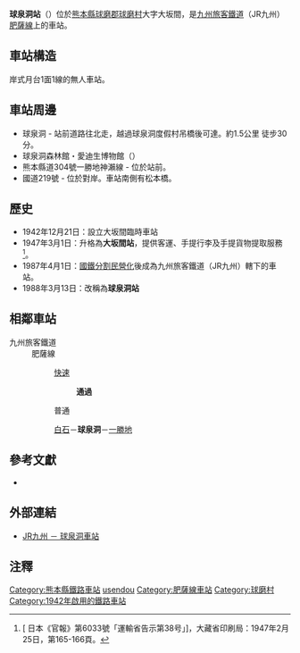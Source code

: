 {{noteTA
|T=zh-tw:球泉洞車站;zh-hk:球泉洞站;zh-cn:球泉洞站;
|1=zh-tw:球泉洞車站;zh-hk:球泉洞站;zh-cn:球泉洞站;}}
{{日本車站資訊
|公司色 = red
|文字色 = 
|站名 = 球泉洞站
|圖片 = Kyusendo Station.JPG
|pxl = 
|圖片說明 = 車站全貌（2006年）
|日文原名 = 球泉洞
|平假名 = きゅうせんどう
|羅馬拼音 = Kyūsendō
|副站名 = 
|所屬公司 = [[九州旅客鐵道|九州旅客鐵道]]（JR九州）
|所屬路線 = [[肥薩線|肥薩線]]
|前一站 = [[白石站_(熊本縣)|白石]]
|前一站距離 = 5.1
|後一站距離 = 4.9
|後一站 =  [[一勝地站|一勝地]]
|距離 = 34.9
|起點站 = [[八代站|八代]]
|電報略號 = キセ
|車站編號 = 
|所在地 = [[熊本縣|熊本縣]][[球磨郡|球磨郡]][[球磨村|球磨村]]大字一勝地
|車站構造 = 地面站
|月台配置 = 1面1線
|啟用年月日 = 1942年12月21日*
|廢站年月日 = 
|乘客人數 = 
|上下車人次 = 
|統計年度 = 
|轉車 = 
|備註 = 
|全寬備註 = * 1947年由臨時車站升格為大坂間站，1988年改為現名。
}}
'''球泉洞站'''（{{jpn|j=球泉洞駅|kyu=|hg=きゅうせんどうえき|hgt=|rm=Kyūsendō eki|f=y}}）位於[[熊本縣|熊本縣]][[球磨郡|球磨郡]][[球磨村|球磨村]]大字大坂間，是[[九州旅客鐵道|九州旅客鐵道]]（JR九州）[[肥薩線|肥薩線]]上的車站。

== 車站構造 ==
岸式月台1面1線的無人車站。

== 車站周邊 ==
*球泉洞 - 站前道路往北走，越過球泉洞度假村吊橋後可達。約1.5公里 徒步30分。
*球泉洞森林館・愛迪生博物館（{{lang|ja|エジソンミュージアム}}）
*熊本縣道304號一勝地神瀨線 - 位於站前。
*國道219號 - 位於對岸。車站南側有松本橋。

==歷史==
*1942年12月21日：設立大坂間臨時車站
*1947年3月1日：升格為'''大坂間站'''，提供客運、手提行李及手提貨物提取服務<ref>[{{NDLDC|2962547/2}} 日本《官報》第6033號「運輸省告示第38号」]，大藏省印刷局：1947年2月25日，第165-166頁。</ref>。
*1987年4月1日：[[國鐵分割民營化|國鐵分割民營化]]後成為九州旅客鐵道（JR九州）轄下的車站。
*1988年3月13日：改稱為'''球泉洞站'''

== 相鄰車站 ==
; 九州旅客鐵道
: 肥薩線
:: {{Color|#faf|■}}[[肥薩線#快速列車|快速]]
::: '''通過'''
:: {{Color|black|■}}普通
:: [[白石站_(熊本縣)|白石]]－'''球泉洞'''－[[一勝地站|一勝地]]

==參考文獻==
*{{cite book
  | author = 今尾惠介
  | title = {{lang|ja|日本鉄道旅行地図帳 12号・九州}}
  | publisher = 新潮社
  | series = {{lang|ja|日本鉄道旅行地図帳}}
  | year = 2008
  | isbn = 978-4-10-790030-2
}}

==外部連結==
* [http://www.jrkyushu.co.jp/railway/station/1191539_1601.html JR九州 － 球泉洞車站] {{Wayback|url=http://www.jrkyushu.co.jp/railway/station/1191539_1601.html |date=20201026175221 }}{{ja}}

==注釋==
{{reflist}}
{{commonscat|Kyusendo Station}}
{{肥薩線}}
{{DEFAULTSORT:Kyusendo}}
[[Category:熊本縣鐵路車站|Category:熊本縣鐵路車站]]
[[Category:日本鐵路車站_Kyu|usendou]]
[[Category:肥薩線車站|Category:肥薩線車站]]
[[Category:球磨村|Category:球磨村]]
[[Category:1942年啟用的鐵路車站|Category:1942年啟用的鐵路車站]]